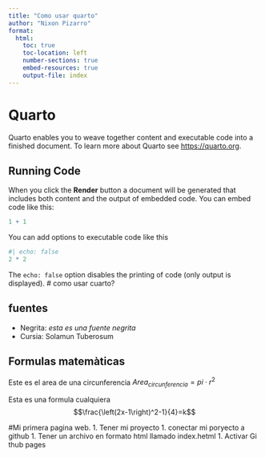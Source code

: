 ```yaml
---
title: "Como usar quarto"
author: "Nixon Pizarro"
format:
  html:
    toc: true
    toc-location: left
    number-sections: true
    embed-resources: true
    output-file: index 
---
```


# Quarto

Quarto enables you to weave together content and executable code into a finished document. To learn more about Quarto see <https://quarto.org>.

## Running Code

When you click the **Render** button a document will be generated that includes both content and the output of embedded code. You can embed code like this:

```r
1 + 1
```

You can add options to executable code like this 

```r
#| echo: false
2 * 2
```

The `echo: false` option disables the printing of code (only output is displayed).
# como usar cuarto?

## fuentes
- Negrita: *esta es una fuente negrita*
- Cursia: Solamun Tuberosum

## Formulas matemàticas

Este es el area de una circunferencia $Area_{circunferencia}=pi\cdot r^2$

Esta es una formula cualquiera $$\frac{\left(2x-1\right)^2-1}{4}=k$$




#Mi primera pagina web. 
1. Tener mi proyecto
1. conectar mi poryecto a github
1. Tener un archivo en formato html llamado index.hetml
1. Activar Gi thub pages
